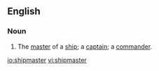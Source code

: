 ==English==
===Noun===
{{en-noun}}
# The [[master]] of a [[ship]]; a [[captain]]; a [[commander]].

[[io:shipmaster]]
[[vi:shipmaster]]
